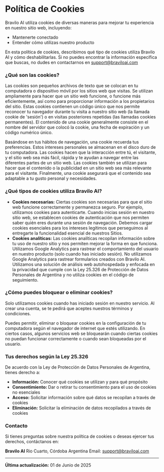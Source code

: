 # Política de Cookies

Bravilo AI utiliza cookies de diversas maneras para mejorar tu experiencia en nuestro sitio web, incluyendo:

- Mantenerte conectado
- Entender cómo utilizas nuestro producto

En esta política de cookies, describimos qué tipo de cookies utiliza Bravilo AI y cómo deshabilitarlas. Si no puedes encontrar la información específica que buscas, no dudes en contactarnos en support@braviloai.com

### **¿Qué son las cookies?**

Las cookies son pequeños archivos de texto que se colocan en tu computadora o dispositivo móvil por los sitios web que visitas. Se utilizan ampliamente para hacer que un sitio web funcione, o funcione más eficientemente, así como para proporcionar información a los propietarios del sitio. Estas cookies contienen un código único que nos permite reconocer tu navegador durante tu visita a nuestro sitio web (la llamada cookie de 'sesión') o en visitas posteriores repetidas (las llamadas cookies permanentes). El contenido de una cookie generalmente consiste en el nombre del servidor que colocó la cookie, una fecha de expiración y un código numérico único.

Basándose en tus hábitos de navegación, una cookie recuerda tus preferencias. Estos intereses personales se almacenan en el disco duro de tu computadora. Las cookies hacen que la interacción entre tú, el visitante, y el sitio web sea más fácil, rápida y te ayudan a navegar entre las diferentes partes de un sitio web. Las cookies también se utilizan para hacer que el contenido o la publicidad en un sitio web sea más relevante para el visitante. Finalmente, una cookie asegurará que el contenido sea adaptable a tu gusto personal y necesidades.

### **¿Qué tipos de cookies utiliza Bravilo AI?**

- **Cookies necesarias:** Ciertas cookies son necesarias para que el sitio web funcione correctamente y permanezca seguro. Por ejemplo, utilizamos cookies para autenticarte. Cuando inicias sesión en nuestro sitio web, se establecen cookies de autenticación que nos permiten saber quién eres durante una sesión de navegación. Debemos cargar cookies esenciales para los intereses legítimos que perseguimos al entregarte la funcionalidad esencial de nuestros Sitios.
- **Cookies analíticas:** Las cookies analíticas recopilan información sobre tu uso de nuestro sitio y nos permiten mejorar la forma en que funciona. Utilizamos Google Analytics para rastrear el comportamiento del usuario en nuestro producto (solo cuando has iniciado sesión).
  No utilizamos Google Analytics para rastrear formularios creados con Bravilo AI. Utilizamos una solución de análisis web autohospedada y enfocada en la privacidad que cumple con la Ley 25.326 de Protección de Datos Personales de Argentina y no utiliza cookies en el código de seguimiento.

### **¿Cómo puedes bloquear o eliminar cookies?**

Solo utilizamos cookies cuando has iniciado sesión en nuestro servicio. Al crear una cuenta, se te pedirá que aceptes nuestros términos y condiciones.

Puedes permitir, eliminar o bloquear cookies en la configuración de tu computadora según el navegador de internet que estés utilizando. En ciertos casos, algunos servicios web se bloquearán cuando ciertas cookies no puedan funcionar correctamente o cuando sean bloqueadas por el usuario.

### **Tus derechos según la Ley 25.326**

De acuerdo con la Ley de Protección de Datos Personales de Argentina, tienes derecho a:

- **Información:** Conocer qué cookies se utilizan y para qué propósito
- **Consentimiento:** Dar o retirar tu consentimiento para el uso de cookies no esenciales
- **Acceso:** Solicitar información sobre qué datos se recopilan a través de cookies
- **Eliminación:** Solicitar la eliminación de datos recopilados a través de cookies

### **Contacto**

Si tienes preguntas sobre nuestra política de cookies o deseas ejercer tus derechos, contáctanos en:

**Bravilo AI**
Rio Cuarto, Córdoba
Argentina
Email: support@braviloai.com

---

**Última actualización:** 01 de Junio de 2025
